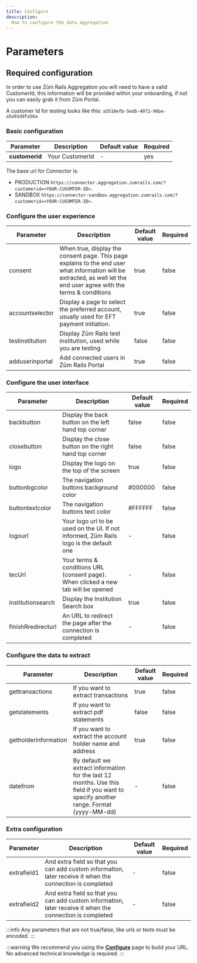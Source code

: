 ```yaml
---
title: Configure
description:
  How to configure the data aggregation
---
```


# Parameters

## Required configuration

In order to use Zūm Rails Aggregation you will need to have a valid CustomerId, this information will be provided within your onboarding, if not you can easily grab it from Zūm Portal.

A customer Id for testing looks like this: `a3510efb-5edb-4972-96be-a5a91ddfa56a`

### Basic configuration

Parameter | Description | Default value | Required
-------------- | -------------- | ----- | ----
**customerid** | Your CustomerId | - | yes

The base url for Connector is: 

- PRODUCTION `https://connector.aggregation.zumrails.com/?customerid=<YOUR-CUSOMTER-ID>`.
- SANDBOX `https://connector-sandbox.aggregation.zumrails.com/?customerid=<YOUR-CUSOMTER-ID>`.

### Configure the user experience

Parameter | Description | Default value | Required
-------------- | -------------- | ----- | ----
consent | When true, display the consent page. This page explains to the end user what information will be extracted, as well let the end user agree with the terms & conditions | true | false
accountselector | Display a page to select the preferred account, usually used for EFT payment initiation.  | true | false
testinstitution | Display Zūm Rails test institution, used while you are testing | false | false
adduserinportal | Add connected users in Zūm Rails Portal | true | false

### Configure the user interface

Parameter | Description | Default value | Required
-------------- | -------------- | ----- | ----
backbutton | Display the back button on the left hand top corner | false | false
closebutton | Display the close button on the right hand top corner | false | false
logo | Display the logo on the top of the screen | true | false
buttonbgcolor | The navigation buttons background color | #000000 | false
buttontextcolor | The navigation buttons text color | #FFFFFF | false
logourl | Your logo url to be used on the UI. If not informed, Zūm Rails logo is the default one | - | false
tecUrl | Your terms & conditions URL (consent page). When clicked a new tab will be opened | - | false
institutionsearch | Display the Institution Search box | true | false
finishRredirecturl | An URL to redirect the page after the connection is completed | - | false

### Configure the data to extract

Parameter | Description | Default value | Required
-------------- | -------------- | ----- | ----
gettransactions | If you want to extract transactions | true | false
getstatements | If you want to extract pdf statements | false | false
getholderinformation | If you want to extract the account holder name and address | true | false
datefrom | By default we extract information for the last 12 months. Use this field if you want to specify another range. Format (yyyy-MM-dd) | - | false

### Extra configuration

Parameter | Description | Default value | Required
-------------- | -------------- | ----- | ----
extrafield1 | And extra field so that you can add custom information, later receive it when the connection is completed | - | false
extrafield2 | And extra field so that you can add custom information, later receive it when the connection is completed | - | false

:::info
Any parameters that are not true/false, like urls or texts must be encoded.
:::

:::warning
We recommend you using the **[Configure](./configure)** page to build your URL. No advanced technical knowledge is required.
:::